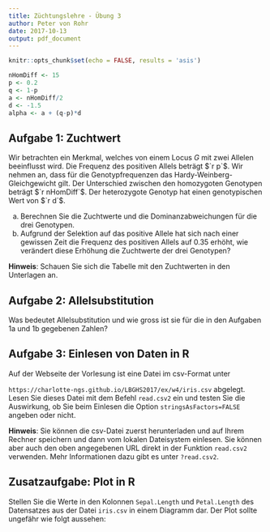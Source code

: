 ```yaml
---
title: Züchtungslehre - Übung 3
author: Peter von Rohr
date: 2017-10-13
output: pdf_document
---
```


```r
knitr::opts_chunk$set(echo = FALSE, results = 'asis')
```

```r
nHomDiff <- 15
p <- 0.2
q <- 1-p
a <- nHomDiff/2
d <- -1.5
alpha <- a + (q-p)*d
```

## Aufgabe 1: Zuchtwert
Wir betrachten ein Merkmal, welches von einem Locus $G$ mit zwei Allelen beeinflusst wird. Die Frequenz des positiven Allels beträgt $`r p`$. Wir nehmen an, dass für die Genotypfrequenzen das Hardy-Weinberg-Gleichgewicht gilt. Der Unterschied zwischen den homozygoten Genotypen beträgt $`r nHomDiff`$. Der heterozygote Genotyp hat einen genotypischen Wert von $`r d`$. 

a) Berechnen Sie die Zuchtwerte und die Dominanzabweichungen für die drei Genotypen.
<!-- Fügen Sie her einen neuen R-code-junk ein und berechnen Sie die Zuchtwerte --
  -- für die drei Genotypen. Dazu können sie die oben schon definierten Variablen -- 
  -- verwenden. 
  -->
b) Aufgrund der Selektion auf das positive Allele hat sich nach einer gewissen Zeit die Frequenz des positiven Allels auf $0.35$ erhöht, wie verändert diese Erhöhung die Zuchtwerte der drei Genotypen?
<!-- Die gleichen Berechnungen wie unter a) nur mit einem anderen Wert für p -->

__Hinweis__: Schauen Sie sich die Tabelle mit den Zuchtwerten in den Unterlagen an.



## Aufgabe 2: Allelsubstitution
Was bedeutet Allelsubstitution und wie gross ist sie für die in den Aufgaben 1a und 1b gegebenen Zahlen?
<!-- Allelsubstitution ist eine Funktion der unter 1a) und 1b) berechneten Zuchtwerte --
  -- falls diese in Variablen abgelegt wurden, können Sie diese hier wieder verwenden --
  -->

## Aufgabe 3: Einlesen von Daten in R
Auf der Webseite der Vorlesung ist eine Datei im csv-Format unter 

`https://charlotte-ngs.github.io/LBGHS2017/ex/w4/iris.csv` abgelegt. Lesen Sie dieses Datei mit dem Befehl `read.csv2` ein und testen Sie die Auswirkung, ob Sie beim Einlesen die Option `stringsAsFactors=FALSE` angeben oder nicht.

__Hinweis__: Sie können die csv-Datei zuerst herunterladen und auf Ihrem Rechner speichern und dann vom lokalen Dateisystem einlesen. Sie können aber auch den oben angegebenen URL direkt in der Funktion `read.csv2` verwenden. Mehr Informationen dazu gibt es unter `?read.csv2`.

<!-- Lesen Sie den Datensatz aus dem csv-File einmal mit und einmal ohne die Option stringsAsFactors=FALSE -- 
  -- ein. Weisen Sie die jeweiligen data.frames unterschiedlichen Variablen zu. Verwenden Sie die Funktion -- 
  -- str() auf beiden dataframes um den Unterschied zu sehen. Das könnte wie folgt aussehen, wobei sie     -- 
  -- bei ... den Dateinamen der csv-Datei angeben müssen:
  
```r
df.iris.ohne <- read.csv2(file = ...)
str(df.iris.ohne)

df.iris.mit <- read.csv2(file = ..., stringsAsFactors=FALSE)
str(df.iris.mit)
```
  
  -->

## Zusatzaufgabe: Plot in R
Stellen Sie die Werte in den Kolonnen `Sepal.Length` und `Petal.Length` des Datensatzes aus der Datei `iris.csv` in einem Diagramm dar. Der Plot sollte ungefähr wie folgt aussehen:

<!-- Es gibt sehr viele Arten, wie Sie Plots in R erstellen können. Eine Möglichkeit ist mit --

```r
plot(x,y)
```

  -- Dabei wird ein Vektor x auf der x-Achse gegen einen Vektor y auf der y-Achse geplottet. --
  -- Aus einem dataframe können Sie die Kolonnen `Sepal.Length` und `Petal.Length` mit den   --
  -- Anweisungen 
  
```r
df.iris.mit$Sepal.Length
# und
df.iris.mit$Petal.Length
```

  -- als Vektoren extrahieren.
  -->
